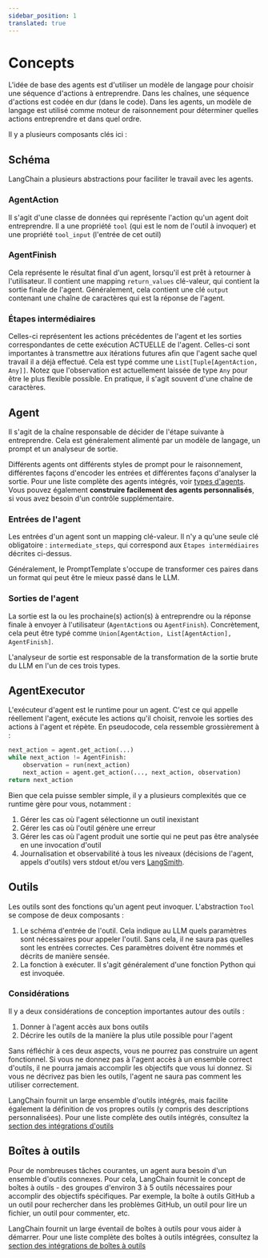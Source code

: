 ```yaml
---
sidebar_position: 1
translated: true
---
```


# Concepts

L'idée de base des agents est d'utiliser un modèle de langage pour choisir une séquence d'actions à entreprendre.
Dans les chaînes, une séquence d'actions est codée en dur (dans le code).
Dans les agents, un modèle de langage est utilisé comme moteur de raisonnement pour déterminer quelles actions entreprendre et dans quel ordre.

Il y a plusieurs composants clés ici :

## Schéma

LangChain a plusieurs abstractions pour faciliter le travail avec les agents.

### AgentAction

Il s'agit d'une classe de données qui représente l'action qu'un agent doit entreprendre.
Il a une propriété `tool` (qui est le nom de l'outil à invoquer) et une propriété `tool_input` (l'entrée de cet outil)

### AgentFinish

Cela représente le résultat final d'un agent, lorsqu'il est prêt à retourner à l'utilisateur.
Il contient une mapping `return_values` clé-valeur, qui contient la sortie finale de l'agent.
Généralement, cela contient une clé `output` contenant une chaîne de caractères qui est la réponse de l'agent.

### Étapes intermédiaires

Celles-ci représentent les actions précédentes de l'agent et les sorties correspondantes de cette exécution ACTUELLE de l'agent.
Celles-ci sont importantes à transmettre aux itérations futures afin que l'agent sache quel travail il a déjà effectué.
Cela est typé comme une `List[Tuple[AgentAction, Any]]`.
Notez que l'observation est actuellement laissée de type `Any` pour être le plus flexible possible.
En pratique, il s'agit souvent d'une chaîne de caractères.

## Agent

Il s'agit de la chaîne responsable de décider de l'étape suivante à entreprendre.
Cela est généralement alimenté par un modèle de langage, un prompt et un analyseur de sortie.

Différents agents ont différents styles de prompt pour le raisonnement, différentes façons d'encoder les entrées et différentes façons d'analyser la sortie.
Pour une liste complète des agents intégrés, voir [types d'agents](/docs/modules/agents/agent_types/).
Vous pouvez également **construire facilement des agents personnalisés**, si vous avez besoin d'un contrôle supplémentaire.

### Entrées de l'agent

Les entrées d'un agent sont un mapping clé-valeur.
Il n'y a qu'une seule clé obligatoire : `intermediate_steps`, qui correspond aux `Étapes intermédiaires` décrites ci-dessus.

Généralement, le PromptTemplate s'occupe de transformer ces paires dans un format qui peut être le mieux passé dans le LLM.

### Sorties de l'agent

La sortie est la ou les prochaine(s) action(s) à entreprendre ou la réponse finale à envoyer à l'utilisateur (`AgentAction`s ou `AgentFinish`).
Concrètement, cela peut être typé comme `Union[AgentAction, List[AgentAction], AgentFinish]`.

L'analyseur de sortie est responsable de la transformation de la sortie brute du LLM en l'un de ces trois types.

## AgentExecutor

L'exécuteur d'agent est le runtime pour un agent.
C'est ce qui appelle réellement l'agent, exécute les actions qu'il choisit, renvoie les sorties des actions à l'agent et répète.
En pseudocode, cela ressemble grossièrement à :

```python
next_action = agent.get_action(...)
while next_action != AgentFinish:
    observation = run(next_action)
    next_action = agent.get_action(..., next_action, observation)
return next_action
```

Bien que cela puisse sembler simple, il y a plusieurs complexités que ce runtime gère pour vous, notamment :

1. Gérer les cas où l'agent sélectionne un outil inexistant
2. Gérer les cas où l'outil génère une erreur
3. Gérer les cas où l'agent produit une sortie qui ne peut pas être analysée en une invocation d'outil
4. Journalisation et observabilité à tous les niveaux (décisions de l'agent, appels d'outils) vers stdout et/ou vers [LangSmith](/docs/langsmith).

## Outils

Les outils sont des fonctions qu'un agent peut invoquer.
L'abstraction `Tool` se compose de deux composants :

1. Le schéma d'entrée de l'outil. Cela indique au LLM quels paramètres sont nécessaires pour appeler l'outil. Sans cela, il ne saura pas quelles sont les entrées correctes. Ces paramètres doivent être nommés et décrits de manière sensée.
2. La fonction à exécuter. Il s'agit généralement d'une fonction Python qui est invoquée.

### Considérations

Il y a deux considérations de conception importantes autour des outils :

1. Donner à l'agent accès aux bons outils
2. Décrire les outils de la manière la plus utile possible pour l'agent

Sans réfléchir à ces deux aspects, vous ne pourrez pas construire un agent fonctionnel.
Si vous ne donnez pas à l'agent accès à un ensemble correct d'outils, il ne pourra jamais accomplir les objectifs que vous lui donnez.
Si vous ne décrivez pas bien les outils, l'agent ne saura pas comment les utiliser correctement.

LangChain fournit un large ensemble d'outils intégrés, mais facilite également la définition de vos propres outils (y compris des descriptions personnalisées).
Pour une liste complète des outils intégrés, consultez la [section des intégrations d'outils](/docs/integrations/tools/)

## Boîtes à outils

Pour de nombreuses tâches courantes, un agent aura besoin d'un ensemble d'outils connexes.
Pour cela, LangChain fournit le concept de boîtes à outils - des groupes d'environ 3 à 5 outils nécessaires pour accomplir des objectifs spécifiques.
Par exemple, la boîte à outils GitHub a un outil pour rechercher dans les problèmes GitHub, un outil pour lire un fichier, un outil pour commenter, etc.

LangChain fournit un large éventail de boîtes à outils pour vous aider à démarrer.
Pour une liste complète des boîtes à outils intégrées, consultez la [section des intégrations de boîtes à outils](/docs/integrations/toolkits/)
